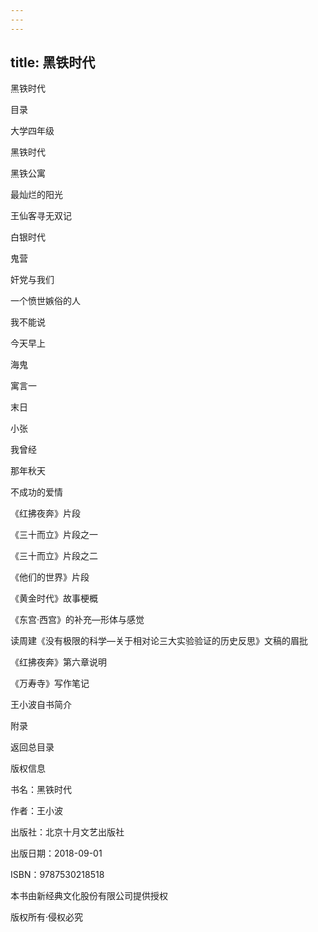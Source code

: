 ```yaml
---
---
---
```

title: 黑铁时代
---

黑铁时代

目录

大学四年级

黑铁时代

黑铁公寓

最灿烂的阳光

王仙客寻无双记

白银时代

鬼营

奸党与我们

一个愤世嫉俗的人

我不能说

今天早上

海鬼

寓言一

末日

小张

我曾经

那年秋天

不成功的爱情

《红拂夜奔》片段

《三十而立》片段之一

《三十而立》片段之二

《他们的世界》片段

《黄金时代》故事梗概

《东宫·西宫》的补充—形体与感觉

读周建《没有极限的科学—关于相对论三大实验验证的历史反思》文稿的眉批

《红拂夜奔》第六章说明

《万寿寺》写作笔记

王小波自书简介

附录

返回总目录





版权信息



书名：黑铁时代

作者：王小波

出版社：北京十月文艺出版社

出版日期：2018-09-01

ISBN：9787530218518

本书由新经典文化股份有限公司提供授权

版权所有·侵权必究


